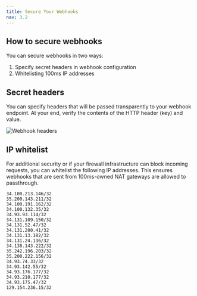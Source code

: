 ```yaml
---
title: Secure Your Webhooks
nav: 3.2
---
```


## How to secure webhooks

You can secure webhooks in two ways:

1. Specify secret headers in webhook configuration
1. Whitelisting 100ms IP addresses

## Secret headers

You can specify headers that will be passed transparently to your webhook endpoint. At your end, verify the contents of the HTTP header (key) and value.

![Webhook headers](/docs/v2/webhook-header.png)

## IP whitelist

For additional security or if your firewall infrastructure can block incoming requests, you can whitelist the following IP addresses. This ensures webhooks that are sent from 100ms-owned NAT gateways are allowed to passthrough.

```
34.100.213.146/32
35.200.143.211/32
34.100.191.162/32
34.100.132.35/32
34.93.93.114/32
34.131.109.150/32
34.131.52.47/32
34.131.200.41/32
34.131.13.182/32
34.131.24.136/32
34.138.143.222/32
35.242.196.203/32
35.200.222.156/32
34.93.74.33/32
34.93.142.55/32
34.93.176.177/32
34.93.210.177/32
34.93.175.47/32
129.154.236.15/32
```
